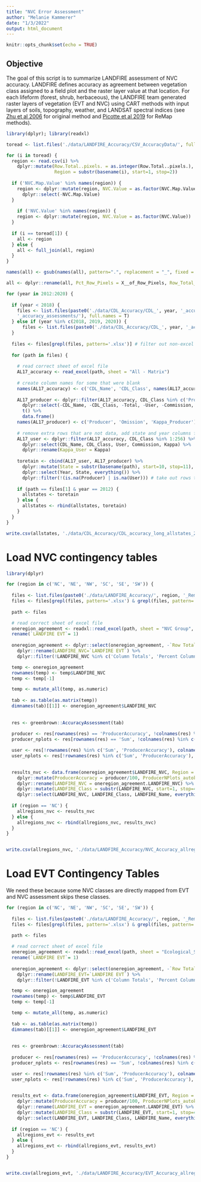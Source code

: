 ```yaml
---
title: "NVC Error Assessment"
author: "Melanie Kammerer"
date: "1/3/2022"
output: html_document
---
```


```r
knitr::opts_chunk$set(echo = TRUE)
```

## Objective
The goal of this script is to summarize LANDFIRE assessment of NVC accuracy. LANDFIRE defines accuracy as agreement between vegetation class assigned to a 
field plot and the raster layer value at that location. For each lifeform (forest, shrub, herbaceous), the LANDFIRE team generated raster layers of vegetation (EVT and NVC) using CART methods with input layers of soils, topography, weather, and LANDSAT spectral indices (see [Zhu et al 2006](https://www.fs.fed.us/rm/pubs/rmrs_gtr175/rmrs_gtr175_197_215.pdf) for original method and [Picotte et al 2019](https://www.mdpi.com/2571-6255/2/2/35/htm) for ReMap methods).

```r
library(dplyr); library(readxl)

toread <- list.files('./data/LANDFIRE_Accuracy/CSV_AccuracyData/', full.names = T)

for (i in toread) {
  region <- read.csv(i) %>%
    dplyr::mutate(Row.Total..pixels. = as.integer(Row.Total..pixels.),
                  Region = substr(basename(i), start=1, stop=2))
  
  if ('NVC.Map.Value' %in% names(region)) {
    region <- dplyr::mutate(region, NVC.Value = as.factor(NVC.Map.Value)) %>%
      dplyr::select(-NVC.Map.Value)
  }
  
    if ('NVC.Value' %in% names(region)) {
    region <- dplyr::mutate(region, NVC.Value = as.factor(NVC.Value))
  }
  
  if (i == toread[1]) {
    all <- region
  } else {
    all <- full_join(all, region)
  }
}

names(all) <- gsub(names(all), pattern=".", replacement = "_", fixed = T)

all <- dplyr::rename(all, Pct_Row_Pixels = X__of_Row_Pixels, Row_Total_Pixels= Row_Total__pixels_)
```

```r
for (year in 2012:2020) {
    
  if (year < 2018) {
    files <- list.files(paste0('./data/CDL_Accuracy/CDL_', year, '_accuracy_assessments/CDL_', year,
    '_accuracy_assessments/'), full.names = T)
  } else if (year %in% c(2018, 2019, 2020)) {
      files <- list.files(paste0('./data/CDL_Accuracy/CDL_', year, '_accuracy_assessments/'), full.names = T)
  }
  
  files <- files[grepl(files, pattern='.xlsx')] # filter out non-excel files
  
  for (path in files) {
    
    # read correct sheet of excel file
    AL17_accuracy <- read_excel(path, sheet = "All - Matrix")
    
    # create column names for some that were blank
    names(AL17_accuracy) <- c('CDL_Name', 'CDL_Class', names(AL17_accuracy)[3:length(AL17_accuracy)])
    
    AL17_producer <- dplyr::filter(AL17_accuracy, CDL_Class %in% c('Producer', 'Omission', 'Kappa')) %>%
      dplyr::select(-CDL_Name, -CDL_Class, -Total, -User, -Commission, -Kappa) %>%
      t() %>%
      data.frame()
    names(AL17_producer) <- c('Producer', 'Omission', 'Kappa_Producer')
    
    # remove extra rows that are not data, add state and year columns from file name
    AL17_user <- dplyr::filter(AL17_accuracy, CDL_Class %in% 1:256) %>%
      dplyr::select(CDL_Name, CDL_Class, User, Commission, Kappa) %>%
      dplyr::rename(Kappa_User = Kappa)
      
    toretain <- cbind(AL17_user, AL17_producer) %>%
      dplyr::mutate(State = substr(basename(path), start=10, stop=11), Year = substr(basename(path), start=12, stop=13)) %>%
      dplyr::select(Year, State, everything()) %>%
      dplyr::filter(!(is.na(Producer) | is.na(User))) # take out rows that do not have ground truth data OR CDL class was not represented in points to compare
    
    if (path == files[1] & year == 2012) {
      allstates <- toretain
    } else {
      allstates <- rbind(allstates, toretain)
    }
  }
}

write.csv(allstates, './data/CDL_Accuracy/CDL_accuracy_long_allstates_2012to2020.csv', row.names = F)

```

# Load NVC contingency tables
```r
library(dplyr)

for (region in c('NC', 'NE', 'NW', 'SC', 'SE', 'SW')) {
  
  files <- list.files(paste0('./data/LANDFIRE_Accuracy/', region, '_Remap_Assessment_Package'), full.names = T)
  files <- files[grepl(files, pattern='.xlsx') & grepl(files, pattern='NVCGroup_Contingency') & !grepl(files, pattern='Original')] # specify contingency table
  
  path <- files

  # read correct sheet of excel file
  oneregion_agreement <- readxl::read_excel(path, sheet = "NVC Group", skip=1) %>%
  rename(`LANDFIRE EVT`= 1)
  
  oneregion_agreement <- dplyr::select(oneregion_agreement, -`Row Totals`, -`Percent Row Agreement`) %>%
    dplyr::rename(LANDFIRE_NVC=`LANDFIRE EVT`) %>%
    dplyr::filter(!LANDFIRE_NVC %in% c('Column Totals', 'Percent Column Agreement'))

  temp <- oneregion_agreement
  rownames(temp) <- temp$LANDFIRE_NVC
  temp <- temp[-1]

  temp <- mutate_all(temp, as.numeric)
  
  tab <- as.table(as.matrix(temp))
  dimnames(tab)[[1]] <- oneregion_agreement$LANDFIRE_NVC
  
  
  res <- greenbrown::AccuracyAssessment(tab)
  
  producer <- res[rownames(res) == 'ProducerAccuracy', !colnames(res) %in% c('Sum', 'UserAccuracy')]
  producer_nplots <- res[rownames(res) == 'Sum', !colnames(res) %in% c('Sum', 'UserAccuracy')]

  user <- res[!rownames(res) %in% c('Sum', 'ProducerAccuracy'), colnames(res) == 'UserAccuracy']
  user_nplots <- res[!rownames(res) %in% c('Sum', 'ProducerAccuracy'), colnames(res) == 'Sum']

  
  results_nvc <- data.frame(oneregion_agreement$LANDFIRE_NVC, Region = substr(basename(path), start=1, stop=2)) %>%
    dplyr::mutate(ProducerAccuracy = producer/100, ProducerNPlots_autokey=producer_nplots, UserAccuracy = user/100, UserNPlots_map=user_nplots) %>%
    dplyr::rename(LANDFIRE_NVC = oneregion_agreement.LANDFIRE_NVC) %>%
    dplyr::mutate(LANDFIRE_Class = substr(LANDFIRE_NVC, start=1, stop=4), LANDFIRE_Name = substr(LANDFIRE_NVC, start=6, stop=100)) %>%
    dplyr::select(LANDFIRE_NVC, LANDFIRE_Class, LANDFIRE_Name, everything())
  
  if (region == 'NC') {
    allregions_nvc <- results_nvc
  } else {
    allregions_nvc <- rbind(allregions_nvc, results_nvc)
  }
}


write.csv(allregions_nvc, './data/LANDFIRE_Accuracy/NVC_Accuracy_allregions.csv', row.names = F)
```

# Load EVT Contingency Tables
We need these because some NVC classes are directly mapped from EVT and NVC assessment skips these classes.

```r
for (region in c('NC', 'NE', 'NW', 'SC', 'SE', 'SW')) {
  
  files <- list.files(paste0('./data/LANDFIRE_Accuracy/', region, '_Remap_Assessment_Package'), full.names = T)
  files <- files[grepl(files, pattern='.xlsx') & grepl(files, pattern='EcologicalSystems_Contingency') & !grepl(files, pattern='Original')] # specify contingency table
  
  path <- files

  # read correct sheet of excel file
  oneregion_agreement <- readxl::read_excel(path, sheet = "Ecological_Systems", skip=1) %>%
  rename(`LANDFIRE EVT`= 1)
  
  oneregion_agreement <- dplyr::select(oneregion_agreement, -`Row Totals`, -`Percent Row Agreement`) %>%
    dplyr::rename(LANDFIRE_EVT=`LANDFIRE EVT`) %>%
    dplyr::filter(!LANDFIRE_EVT %in% c('Column Totals', 'Percent Column Agreement'))

  temp <- oneregion_agreement
  rownames(temp) <- temp$LANDFIRE_EVT
  temp <- temp[-1]

  temp <- mutate_all(temp, as.numeric)
  
  tab <- as.table(as.matrix(temp))
  dimnames(tab)[[1]] <- oneregion_agreement$LANDFIRE_EVT
  
  
  res <- greenbrown::AccuracyAssessment(tab)
  
  producer <- res[rownames(res) == 'ProducerAccuracy', !colnames(res) %in% c('Sum', 'UserAccuracy')]
  producer_nplots <- res[rownames(res) == 'Sum', !colnames(res) %in% c('Sum', 'UserAccuracy')]

  user <- res[!rownames(res) %in% c('Sum', 'ProducerAccuracy'), colnames(res) == 'UserAccuracy']
  user_nplots <- res[!rownames(res) %in% c('Sum', 'ProducerAccuracy'), colnames(res) == 'Sum']

  
  results_evt <- data.frame(oneregion_agreement$LANDFIRE_EVT, Region = substr(basename(path), start=1, stop=2)) %>%
    dplyr::mutate(ProducerAccuracy = producer/100, ProducerNPlots_autokey=producer_nplots, UserAccuracy = user/100, UserNPlots_map=user_nplots) %>%
    dplyr::rename(LANDFIRE_EVT = oneregion_agreement.LANDFIRE_EVT) %>%
    dplyr::mutate(LANDFIRE_Class = substr(LANDFIRE_EVT, start=1, stop=4), LANDFIRE_Name = substr(LANDFIRE_EVT, start=6, stop=100)) %>%
    dplyr::select(LANDFIRE_EVT, LANDFIRE_Class, LANDFIRE_Name, everything())
  
  if (region == 'NC') {
    allregions_evt <- results_evt
  } else {
    allregions_evt <- rbind(allregions_evt, results_evt)
  }
}


write.csv(allregions_evt, './data/LANDFIRE_Accuracy/EVT_Accuracy_allregions.csv', row.names = F)
```

